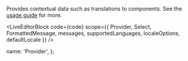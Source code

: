 


Provides contextual data such as translations to components. See the [usage guide](https://transferwise.github.io/neptune-web/branch/i18y/about/Setup#usage) for more.

<LiveEditorBlock code={code} scope={{ Provider, Select, FormattedMessage, messages, supportedLanguages, localeOptions, defaultLocale }} />
<GeneratePropsTable componentName="Provider" />

  name: 'Provider',
};
